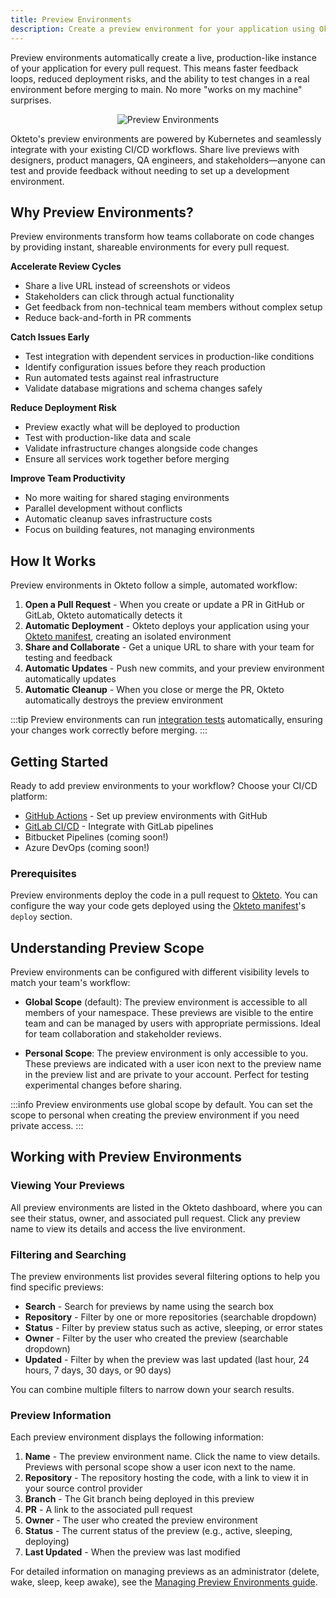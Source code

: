 ```yaml
---
title: Preview Environments
description: Create a preview environment for your application using Okteto
---
```



Preview environments automatically create a live, production-like instance of your application for every pull request. This means faster feedback loops, reduced deployment risks, and the ability to test changes in a real environment before merging to main. No more "works on my machine" surprises.

<p align="center">
  <Image
    src={require("@site/static/img/preview-environments+1.38.png").default}
    alt="Preview Environments"
  />
</p>

Okteto's preview environments are powered by Kubernetes and seamlessly integrate with your existing CI/CD workflows. Share live previews with designers, product managers, QA engineers, and stakeholders—anyone can test and provide feedback without needing to set up a development environment.

## Why Preview Environments?

Preview environments transform how teams collaborate on code changes by providing instant, shareable environments for every pull request.

**Accelerate Review Cycles**
- Share a live URL instead of screenshots or videos
- Stakeholders can click through actual functionality
- Get feedback from non-technical team members without complex setup
- Reduce back-and-forth in PR comments

**Catch Issues Early**
- Test integration with dependent services in production-like conditions
- Identify configuration issues before they reach production
- Run automated tests against real infrastructure
- Validate database migrations and schema changes safely

**Reduce Deployment Risk**
- Preview exactly what will be deployed to production
- Test with production-like data and scale
- Validate infrastructure changes alongside code changes
- Ensure all services work together before merging

**Improve Team Productivity**
- No more waiting for shared staging environments
- Parallel development without conflicts
- Automatic cleanup saves infrastructure costs
- Focus on building features, not managing environments

## How It Works

Preview environments in Okteto follow a simple, automated workflow:

1. **Open a Pull Request** - When you create or update a PR in GitHub or GitLab, Okteto automatically detects it
2. **Automatic Deployment** - Okteto deploys your application using your [Okteto manifest](core/okteto-manifest.mdx), creating an isolated environment
3. **Share and Collaborate** - Get a unique URL to share with your team for testing and feedback
4. **Automatic Updates** - Push new commits, and your preview environment automatically updates
5. **Automatic Cleanup** - When you close or merge the PR, Okteto automatically destroys the preview environment

:::tip
Preview environments can run [integration tests](reference/okteto-cli.mdx#test) automatically, ensuring your changes work correctly before merging.
:::

## Getting Started

Ready to add preview environments to your workflow? Choose your CI/CD platform:

- [GitHub Actions](previews/using-github-actions.mdx) - Set up preview environments with GitHub
- [GitLab CI/CD](previews/using-gitlab-cicd.mdx) - Integrate with GitLab pipelines
- Bitbucket Pipelines (coming soon!)
- Azure DevOps (coming soon!)

### Prerequisites

Preview environments deploy the code in a pull request to [Okteto](index.md). You can configure the way your code gets deployed using the [Okteto manifest](core/okteto-manifest.mdx)'s `deploy` section.

## Understanding Preview Scope

Preview environments can be configured with different visibility levels to match your team's workflow:

- **Global Scope** (default): The preview environment is accessible to all members of your namespace. These previews are visible to the entire team and can be managed by users with appropriate permissions. Ideal for team collaboration and stakeholder reviews.

- **Personal Scope**: The preview environment is only accessible to you. These previews are indicated with a user icon next to the preview name in the preview list and are private to your account. Perfect for testing experimental changes before sharing.

:::info
Preview environments use global scope by default. You can set the scope to personal when creating the preview environment if you need private access.
:::

## Working with Preview Environments

### Viewing Your Previews

All preview environments are listed in the Okteto dashboard, where you can see their status, owner, and associated pull request. Click any preview name to view its details and access the live environment.

### Filtering and Searching

The preview environments list provides several filtering options to help you find specific previews:

- **Search** - Search for previews by name using the search box
- **Repository** - Filter by one or more repositories (searchable dropdown)
- **Status** - Filter by preview status such as active, sleeping, or error states
- **Owner** - Filter by the user who created the preview (searchable dropdown)
- **Updated** - Filter by when the preview was last updated (last hour, 24 hours, 7 days, 30 days, or 90 days)

You can combine multiple filters to narrow down your search results.

### Preview Information

Each preview environment displays the following information:

1. **Name** - The preview environment name. Click the name to view details. Previews with personal scope show a user icon next to the name.
2. **Repository** - The repository hosting the code, with a link to view it in your source control provider
3. **Branch** - The Git branch being deployed in this preview
4. **PR** - A link to the associated pull request
5. **Owner** - The user who created the preview environment
6. **Status** - The current status of the preview (e.g., active, sleeping, deploying)
7. **Last Updated** - When the preview was last modified

For detailed information on managing previews as an administrator (delete, wake, sleep, keep awake), see the [Managing Preview Environments guide](admin/previews.mdx).
